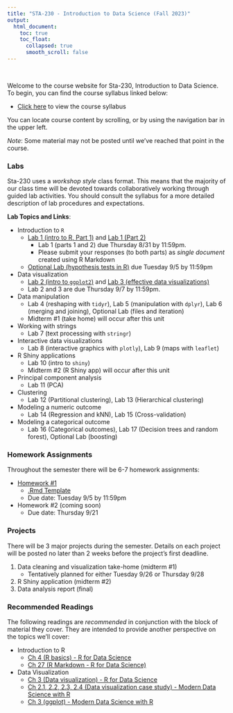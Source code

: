 ```yaml
---
title: "STA-230 - Introduction to Data Science (Fall 2023)"
output:
  html_document:
    toc: true
    toc_float:
      collapsed: true
      smooth_scroll: false
---
```


$~$

Welcome to the course website for Sta-230, Introduction to Data Science. To begin, you can find the course syllabus linked below:

- [Click here](syllabus230f23.html) to view the course syllabus

You can locate course content by scrolling, or by using the navigation bar in the upper left.  

*Note*: Some material may not be posted until we've reached that point in the course.

### Labs

Sta-230 uses a *workshop style* class format. This means that the majority of our class time will be devoted towards collaboratively working through guided lab activities. You should consult the syllabus for a more detailed description of lab procedures and expectations.

**Lab Topics and Links**:

- Introduction to `R`
    - [Lab 1 (intro to R, Part 1)](s230f23/intro.html) and [Lab 1 (Part 2)](s230f23/intro2.html)
        - Lab 1 (parts 1 and 2) due Thursday 8/31 by 11:59pm.
        - Please submit your responses (to both parts) as *single document* created using R Markdown
    - [Optional Lab (hypothesis tests in R)](s230f23/ht.html) due Tuesday 9/5 by 11:59pm
- Data visualization
    - [Lab 2 (intro to `ggplot2`)](s230f23/ggplot.html) and  [Lab 3 (effective data visualizations)](s230f23/ggplot2.html)
    - Lab 2 and 3 are due Thursday 9/7 by 11:59pm.
- Data manipulation
    - Lab 4 (reshaping with `tidyr`), Lab 5 (manipulation with `dplyr`), Lab 6 (merging and joining), Optional Lab (files and iteration)
    - Midterm #1 (take home) will occur after this unit
- Working with strings
    - Lab 7 (text processing with `stringr`)
- Interactive data visualizations
    - Lab 8 (interactive graphics with `plotly`), Lab 9 (maps with `leaflet`)
- R Shiny applications
    - Lab 10 (intro to `shiny`)
    - Midterm #2 (R Shiny app) will occur after this unit
- Principal component analysis
    - Lab 11 (PCA)
- Clustering
    - Lab 12 (Partitional clustering), Lab 13 (Hierarchical clustering)
- Modeling a numeric outcome
    - Lab 14 (Regression and kNN), Lab 15 (Cross-validation)
- Modeling a categorical outcome
    - Lab 16 (Categorical outcomes), Lab 17 (Decision trees and random forest), Optional Lab (boosting)

### Homework Assignments

Throughout the semester there will be 6-7 homework assignments:

- [Homework #1](s230f23/hw1.html)
    - [.Rmd Template](s230f23/hw1.zip)
    - Due date: Tuesday 9/5 by 11:59pm
- Homework #2 (coming soon)
    - Due date: Thursday 9/21 

### Projects

There will be 3 major projects during the semester. Details on each project will be posted no later than 2 weeks before the project's first deadline.

1. Data cleaning and visualization take-home (midterm #1)
    -  Tentatively planned for either Tuesday 9/26 or Thursday 9/28
2. R Shiny application (midterm #2)
3. Data analysis report (final)

### Recommended Readings

The following readings are *recommended* in conjunction with the block of material they cover. They are intended to provide another perspective on the topics we'll cover:

- Introduction to R
    - [Ch 4 (R basics) - R for Data Science](https://r4ds.had.co.nz/workflow-basics.html)
    - [Ch 27 (R Markdown - R for Data Science)](https://r4ds.had.co.nz/r-markdown.html)
- Data Visualization
    - [Ch 3 (Data visualization) - R for Data Science](https://r4ds.had.co.nz/data-visualisation.html)
    - [Ch 2.1, 2.2, 2.3, 2.4 (Data visualization case study) - Modern Data Science with R](https://mdsr-book.github.io/mdsr2e/ch-vizI.html)
    - [Ch 3 (ggplot) - Modern Data Science with R](https://mdsr-book.github.io/mdsr2e/ch-vizII.html)
    
        

